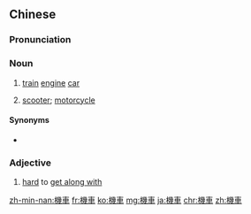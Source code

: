 {{also|机车}}
==Chinese==
{{zh-forms|s=机车}}

===Pronunciation===
{{zh-pron
|m=jīchē
|c=gei1 ce1
|h=pfs=kî-chhâ
|mn=ki-chhia
|cat=n,a
}}

===Noun===
{{zh-noun}}

# [[train]] [[engine]] [[car]]
# {{lb|zh|Taiwan}} [[scooter]]; [[motorcycle]]

====Synonyms====
* {{sense|motorcycle}}
{{zh-dial|摩托車}}

===Adjective===
{{zh-adj}}

# {{lb|zh|Taiwan}} [[hard]] to [[get along with]]

{{zh-cat|Advanced}}

[[zh-min-nan:機車]]
[[fr:機車]]
[[ko:機車]]
[[mg:機車]]
[[ja:機車]]
[[chr:機車]]
[[zh:機車]]